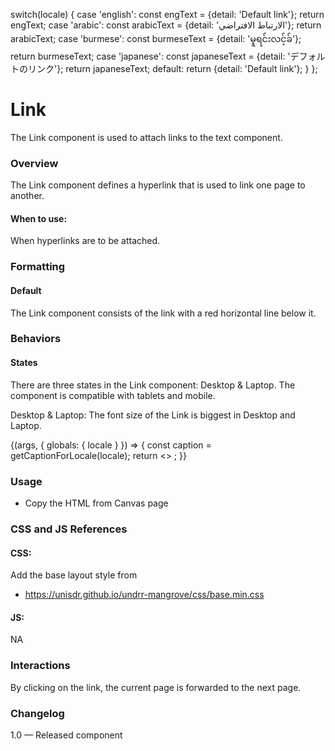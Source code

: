 
  switch(locale) {
    case 'english': const engText = {detail: 'Default link'}; return engText;
    case 'arabic': const arabicText = {detail: 'الارتباط الافتراضي'}; return arabicText;
    case 'burmese': const burmeseText = {detail: 'မူရင်းလင့်ခ်'}; return burmeseText;
    case 'japanese': const japaneseText = {detail: 'デフォルトのリンク'}; return japaneseText;
    default:
      return {detail: 'Default link'};
  }
};

<Meta
  title="Components/Typography/Links" />

# Link

The Link component is used to attach links to the text component.

### Overview

The Link component defines a hyperlink that is used to link one page to another.

#### When to use:

When hyperlinks are to be attached.

### Formatting
#### Default
The Link component consists of the link with a red horizontal line below it.

### Behaviors

#### States
There are three states in the Link component: Desktop & Laptop. The component is compatible with tablets and mobile.

Desktop & Laptop: The font size of the Link is biggest in Desktop and Laptop.

<Canvas>
  <Story name="Links">
    {(args, { globals: { locale } }) => {
      const caption = getCaptionForLocale(locale);
      return <>
          <Link label={caption.detail} {...args}></Link>
        </>;
    }}
  </Story>
</Canvas>

### Usage

- Copy the HTML from Canvas page

### CSS and JS References

#### CSS:
Add the base layout style from

- https://unisdr.github.io/undrr-mangrove/css/base.min.css

#### JS:
NA

### Interactions
By clicking on the link, the current page is forwarded to the next page.

### Changelog
1.0 — Released component
